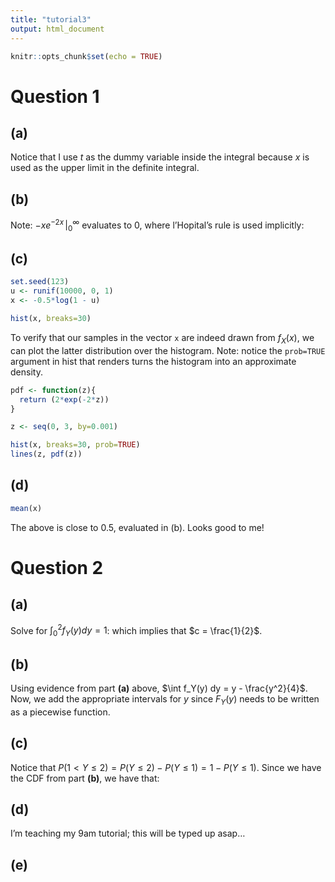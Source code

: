 ```yaml
---
title: "tutorial3"
output: html_document
---
```


```r
knitr::opts_chunk$set(echo = TRUE)
```

# Question 1

## (a)

\begin{align*}
  F_X(x) &= \int_{-\infty}^x f_X(t) dt\\
  &= \int_{0}^x 2 e^{-2t} dt\\
  &= - e^{-2t} \,\Big\vert_0^x\\
  &= 1 - e^{-2x} \,.
\end{align*}

Notice that I use $t$ as the dummy variable inside the integral because $x$ is used as the upper limit in the definite integral.

## (b)

\begin{align*}
  \mathbb{E}(X) &= \int_{-\infty}^{\infty} xf_X(x) dx\\
  &= \int_{0}^{\infty}x f_X(x) dx\\
  &= \int_0^\infty \underbrace{x}_{u} \underbrace{e^{-2x} dx}_{dv}\qquad \text{integration by parts}\\
  &= -x e^{-2x} \,\Big\vert_0^\infty - \int_0^\infty - e^{-2x} dx\\
  &= - \frac{1}{2} e^{-2x} \,\Big\vert_0^\infty\\
  &= - \frac{1}{2} \, .
\end{align*}

Note: $-x e^{-2x} \,\Big\vert_0^\infty$ evaluates to 0, where l'Hopital's rule is used implicitly:

\begin{align*}
  & \, \,\lim_{c \rightarrow \infty} x e^{-2x}\\
  &= \lim_{c \rightarrow \infty} \frac{x}{e^{2x}} \text{ indeterminate form of a quotient of the form} \frac{\infty}{\infty}\\
  &= \lim_{c \rightarrow \infty} \frac{1}{2e^{2x}}\\
  &= 0 \,.
\end{align*}

## (c)

```r
set.seed(123)
u <- runif(10000, 0, 1)
x <- -0.5*log(1 - u)

hist(x, breaks=30)
```

To verify that our samples in the vector `x` are indeed drawn from $f_X(x)$, we can plot the latter distribution over the histogram. Note: notice the `prob=TRUE` argument in hist that renders turns the histogram into an approximate density.

```r
pdf <- function(z){
  return (2*exp(-2*z))
}

z <- seq(0, 3, by=0.001)

hist(x, breaks=30, prob=TRUE)
lines(z, pdf(z))
```

## (d)

```r
mean(x)
```

The above is close to 0.5, evaluated in (b). Looks good to me!

# Question 2

## (a)

Solve for $\int_0^2 f_Y(y) dy = 1$:
\begin{align*}
  &\,\,\int_0^2 f_Y(y) dy\\
  &= \int_0^2 c(2 - y) dy\\
  &= c\left(2y - \frac{y^2}{2} \right)\, \Bigg\vert^2_0\\
  &= 2c \, ,
\end{align*}
which implies that $c = \frac{1}{2}$.

## (b)

Using evidence from part **(a)** above, $\int f_Y(y) dy = y - \frac{y^2}{4}$. Now, we add the appropriate intervals for $y$ since $F_Y(y)$ needs to be written as a piecewise function.

\begin{align*}
  F_y(y) = \begin{cases}
    0 &\qquad \text{if } y < 0\\
    y - \frac{y^2}{4} &\qquad \text{if } 0 \leq y \leq 2\\
    1 &\qquad \text{if } y > 2 \, .
  \end{cases}
\end{align*}

## (c)

Notice that $P(1 < Y \leq 2) = P(Y \leq 2) - P(Y \leq 1) = 1 - P(Y \leq 1)$. Since we have the CDF from part **(b)**, we have that:
\begin{align*}
  P(1 < Y \leq 2) = 1 - P(Y \leq 1) = 1 - \left(1 - \frac{1}{4}\right) = \frac{1}{4} \, .
\end{align*}

## (d)

I'm teaching my 9am tutorial; this will be typed up asap...

## (e)